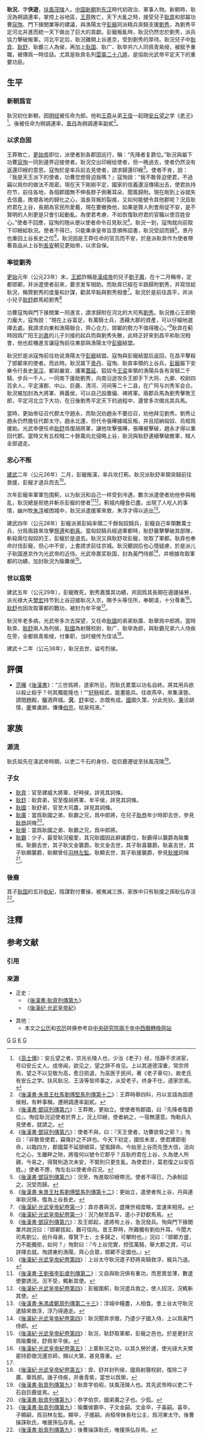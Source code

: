 {{東亞男性歷史人物
|名稱 = 耿況
|身份 = 
|国家 = [[中国|中国]]
|時代 = [[西汉|西汉]]→[[新朝|新朝]]→[[东汉|东汉]]
|主君 = [[王莽|王莽]]→[[更始帝|更始帝]]→[[光武帝|光武帝]]劉秀
|屆數 =
|最高職務 = 上谷太守、大將軍
|姓 = 耿
|名 = 況
|字 = 俠遊
|號 = 
|職官 = 郎→朔調連率→上谷太守→上谷太守、大將軍
|封爵 = 興義侯→隃糜侯
|封地 = 
|族裔 = 
|籍貫 = [[扶風|扶風]][[茂陵_(漢)|茂陵]]
|本籍 =
|出生日期 = 
|婚年 =
|逝世日期 = [[东汉|东汉]][[建武_(漢)|建武]]十二年（36年）
|諡號 = 烈侯
|父親 = 
|子 = 好畤愍侯[[耿弇|耿弇]]<br/>牟平侯[[耿舒|耿舒]]<br/>[[耿國_(東漢)|耿国]]<br/>耿广<br/>耿举<br/>隃麋侯耿霸
}}

'''耿況'''{{BD|前1世紀||36年||}}，字'''侠遊'''，[[扶風|扶風]][[茂陵_(漢)|茂陵]]人。[[中国|中国]][[新朝|新朝]]到[[东汉|东汉]]時代初政治、軍事人物。新朝時，耿況為朔調連率，掌控上谷地區，[[王莽|王莽]]敗亡，天下大亂之時，接受兒子[[耿弇|耿弇]]和部屬功曹[[寇恂|寇恂]]、門下掾閔業等的建議，與漁陽太守[[彭寵|彭寵]]同派精兵突騎支援[[劉秀|劉秀]]，為劉秀平定河北并進而統一天下做出了巨大的貢獻。彭寵叛亂時，耿況仍然忠於劉秀，派兵協力擊破叛軍。河北平定后，耿況離開上谷進京，受到劉秀的厚待。耿況兒子中[[耿弇|耿弇]]、[[耿舒|耿舒]]、耿霸三人為侯，再加上[[耿國_(東漢)|耿国]]、耿广、耿举共六人同佩青紫绶，被賦予重職，被傳爲一時佳話，尤其是耿弇名列[[雲臺二十八將|雲臺二十八將]]，是協助光武帝平定天下的重要功臣。

== 生平 ==
=== 新朝爲官 ===
耿況初仕新朝，因[[明经|明经]]被任命为郎。他和[[王莽|王莽]]从弟[[王伋|王伋]]一起随[[安丘望之|安丘望之]]学《[[道德经|老子]]》<ref>《[[高士傳|高士傳]]》：安丘望之者，京兆长陵人也，少治《老子》经，恬静不求进宦，号曰安丘丈人。成帝闻，欲见之，望之辞不肯见。上以其道德深重，常宗师焉，望之不以见敬为高，愈日损退，为巫医于民间，著《老子章句》，故老氏有安丘之学。扶风耿况、王汲等皆师事之，从受老子。终身不仕，道家宗焉。</ref>。後被任命为朔調連率{{NoteTag|此为新朝制度下官名，相当於上谷[[太守|太守]]}}，[[景丹|景丹]]為朔調連率副貳{{NoteTag|此为新朝制度下官名，相当於上谷長史}}<ref>《[[s:後漢書/卷22|後漢書·朱景王杜馬劉傅堅馬列傳第十二]]》：王莽時舉四科，丹以言語為固德侯相，有幹事稱，遷朔調連率副貳。</ref>。

=== 以求自固 ===
王莽敗亡，[[更始帝|更始帝]]即位，派使者到各郡囯巡行，稱：“先降者复爵位。”耿況與屬下功曹[[寇恂|寇恂]]一同到邊界迎接使者。耿況交出印綬给使者，但一晩過去，使者仍然没有返還印綬的意思。寇恂於是率兵前去見使者，請求歸還印綬<ref>《[[s:後漢書/卷16|後漢書·鄧寇列傳第六]]》：王莽敗，更始立。使使者徇郡國，曰『先降者復爵位』。恂從耿況迎使者於界上，況上印綬，使者納之，一宿無還意。恂勒兵入見使者，就請之。</ref>。使者不肯，說：『我是天王派下的使者，功曹您想脅迫我嗎？』寇恂說：“我不敢脅迫使君，不過竊以爲你的做法不周密。現在天下剛剛平定，國家的信義還沒傳揚出去，使君执持符节，前往各地，各個郡國無不伸長脖子側著耳朵、聞風歸附。現在剛到上谷就失去信義，敗壞各地的歸化之心，滋長背叛的裂痕，又如何能號令其他郡呢？況且耿府君在上谷，長期為官民所愛戴，現在要撤換他，如果是賢人則會局促不安，是不賢明的人則更是只會引起動亂。為使君考慮，不如恢復耿府君的官職以使百姓安心。”使者不回應，寇恂的随从便以使者命令召見耿況<ref>《[[s:後漢書/卷16|後漢書·鄧寇列傳第六]]》：使者不與，曰：『天王使者，功曹欲脅之邪？』恂曰：『非敢脅使君，竊傷計之不詳也。今天下初定，國信未宣，使君建節銜命，以臨四方，郡國莫不延頸傾耳，望風歸命。今始至上谷而先墮大信，沮向化之心，生離畔之隙，將復何以號令它郡乎？且耿府君在上谷，久為使人所親，今易之，得賢則造次未安，不緊則只更生亂。為使君計，莫若復之以安百姓。』使者不應，恂左右以使者命召況。</ref>。耿況一到，寇恂就向前取下印綬給耿況。使者不得已，只能秉承皇帝旨意頒佈詔書，耿況受詔而歸<ref>《[[s:後漢書/卷16|後漢書·鄧寇列傳第六]]》：況至，恂進取印綬帶況。使者不得已，乃承制詔之，況受而歸。</ref>。景丹也重回上谷長史之位<ref>《[[s:後漢書/卷22|後漢書·朱景王杜馬劉傅堅馬列傳第十二]]》：更始立，遣使者徇上谷，丹與連率耿況降，復為上谷長史。</ref>。耿況因是王莽任命的官员而不安，於是派耿弇作为使者帶著貢品从上谷到[[長安|長安]]朝见更始帝，以求自保。

=== 率從劉秀 ===
[[更始_(更始帝)|更始]]元年（公元23年）末，[[王郎|王郎]]詐稱是[[漢成帝|漢成帝]]的兒子[[劉子輿|劉子輿]]，在十二月稱帝，定都邯鄲，并派遣使者前來，要求发军相助。而耿弇已經在半路歸附劉秀，并寫信給耿況，稱贊劉秀的度量和計謀，勸其早點與劉秀相會<ref>《[[s:後漢紀/卷1|後漢紀·光武皇帝紀卷第一]]》：弇亦書與況，盛陳世祖度略，宜速來相見。</ref>。耿況於是前往昌平，并派小兒子[[耿舒|耿舒]]獻馬給劉秀<ref>《[[s:後漢紀/卷1|後漢紀·光武皇帝紀卷第一]]》：況乃馳至昌平，遣小子舒獻馬焉。 </ref>

功曹寇恂與門下掾閔業一同進言，請求歸附在河北的大司馬[[劉秀|劉秀]]。耿況擔心王郎勢力龐大，寇恂說：“現在上谷富足，有萬騎士兵，憑藉大郡的資產，可以仔細地選擇去處。我請求向東和漁陽聯合，齊心合力，邯鄲的勢力不值得擔心。”<ref>《[[s:後漢書/卷16|後漢書·鄧寇列傳第六]]》：及王郎起，遣將徇上谷，急況發兵。恂與門下掾閔業共說況曰：『邯鄲拔起，難可信向。昔王莽時，所難獨有劉伯升耳。今聞大司馬劉公，伯升母弟，尊賢下士，士多歸之，可攀附也。』況曰：『邯鄲方盛，力不能獨拒，如何？』恂對曰：『今上谷完實，控弦萬騎，舉大郡之資，可以詳擇去就。恂請東約漁陽，齊心合眾，邯鄲不足圖也。』</ref>耿弇在蓟時因爲广阳王[[刘嘉_(广阳王)|刘嘉]]的儿子刘接的起兵而與劉秀失散，此時正好來到昌平和耿況相會，他也趁機進言讓寇恂前往東部與漁陽太守[[彭寵|彭寵]]結盟。

耿況於是派寇恂前往劝说漁陽太守[[彭寵|彭寵]]結盟。寇恂與彭寵結盟后返回，在昌平擊殺了邯鄲來的使者。而此時。耿況属下[[景丹|景丹]]、寇恂、耿弇率領的上谷兵，[[彭寵|彭寵]]屬下安樂令行長史[[吴汉_(汉朝)|吴汉]]、都尉嚴宣、護軍[[蓋延|蓋延]]、狐奴令[[王梁_(漢朝)|王梁]]率領的漁陽兵各有突騎二千騎、步兵一千人，一同南下援助劉秀，向南沿途攻杀王郎手下大将、九卿、校尉四百余人，平定涿郡、中山、巨鹿、清河、河间等二十二县，在广阿与刘秀军会合。耿況被加封為大將軍、興義侯，可以自己設置偏、裨將軍。兩郡兵馬為劉秀擊敗王郎，平定河北立下大功，在日後劉秀平定天下的過程中，還曾多次徵兆其兵馬。

當時，更始帝征召代郡太守趙永，而耿況劝趙永不要应召，劝他拜见劉秀。劉秀让趙永仍然擔任代郡太守。趙永北還，但代令張曄據城反叛，并且招納匈奴、烏桓爲援助。光武帝便任命[[耿舒|耿舒]]爲復胡將軍，讓他攻擊張曄，張曄被擊破，趙永才得以重回代郡。當時又有五校賊二十餘萬向北侵略上谷，耿況與耿舒連續擊破敵軍，賊人全部退走。

=== 忠心不叛 ===
[[建武_(漢)|建武]]二年（公元26年）二月，彭寵叛漢，率兵攻打薊。耿況派耿舒率領突騎前往救援，彭寵才退兵而去<ref>《[[s:後漢紀/卷4|後漢紀·光武皇帝紀卷第四]]》：上谷太守耿況遣子舒將突騎救浮，寵兵乃退。</ref>。

次年彭寵率軍軍包围薊，以为耿況和自己一样受到冷遇，數次派遣使者劝他參與叛乱，耿況總是拒绝并斬杀彭寵的使者<ref>《[[s:後漢書/卷12|後漢書·王劉張李彭盧列傳第二]]》：又自與耿況俱有重功，而恩賞並薄，數遣使要誘況。況不受，輒斬其使。 </ref><ref>《[[s:後漢紀/卷4|後漢紀·光武皇帝紀卷第四]]》：彭寵圍薊，耿況遣兵救之，使人招況，況輒斬其使。</ref>。薊城内糧食已盡，出現了人吃人的事情，幽州牧[[朱浮|朱浮]]被困城中，耿況派遣援軍來救，朱浮才得以逃出<ref>《[[s:後漢書/卷33|後漢書·朱馮虞鄭周列傳第二十三]]》：浮城中糧盡，人相食。會上谷太守耿況遣騎來救浮，浮乃得遁走。 </ref>。

建武四年（公元28年）彭寵派弟彭純率領二千餘匈奴騎兵，彭寵自己率領數萬士兵，分爲兩路來攻擊[[祭遵|祭遵]]和[[刘喜_(骁骑将军)|劉喜]]。當匈奴騎兵經過軍都時，耿舒襲擊擊破其部隊，斬殺兩位匈奴的王，彭寵於是退去。耿況又與耿舒攻彭寵，攻取了軍都。耿弇也奉命討伐彭寵，但心中不安，上書請求前往京城。耿況聽説后也心懷疑慮，於是派儿子耿国進京作为光武帝的近侍。光武帝嘉奖耿国，封為黃門侍郎<ref>《[[s:後漢紀/卷4|後漢紀·光武皇帝紀卷第四]]》：耿況聞弇求徵，乃遣少子國入侍，上以爲黃門侍郎。</ref>，并根據攻取軍都的功績，加封耿況为隃麋侯<ref name="#1">《[[s:後漢紀/卷4|後漢紀·光武皇帝紀卷第四]]》：耿況、耿舒取軍都，彭寵之邑也。於是更封況爲隃麋侯，舒爲牟平侯。</ref>。

=== 世以爲榮 ===
建武五年（公元29年），彭寵敗死，劉秀嘉獎其功績，并因爲其長期在邊疆操勞，派光禄大夫[[樊宏|樊宏]]持节到上谷迎接耿况入京，赐予头等住所，奉朝请，十分尊重<ref>《[[s:後漢紀/卷5|後漢紀·光武皇帝紀卷第五]]》：上嘉耿況之功，以其久勞於邊，使光祿大夫樊密持節徵況還京師，賜以大第，甚見尊重。</ref>。[[耿舒|耿舒]]也因攻取軍都的戰功，被封为牟平侯<ref name="#1"/>。

耿況年老多病，光武帝多次去探望，又任命[[耿國_(東漢)|耿國]]的弟弟耿廣、耿舉爲中郎將。當時耿弇、[[耿舒|耿舒]]兩人為列侯，[[耿國_(東漢)|耿國]]為射聲校尉，耿广、耿举為郎，與耿霸兄弟六人侍疾在旁，全都佩青紫绶，付重职，当时被传为佳话<ref>《[[s:後漢紀/卷5|後漢紀·光武皇帝紀卷第五]]》：弇、舒并封列侯，國爲射聲校尉，復除二子廣、舉爲郎。諸子侍疾，并垂青紫，當世以爲榮。</ref>。

建武十二年（公元36年），耿況去世，谥号烈侯。

== 評價 ==
*[[范曄|范曄]]《[[後漢書|後漢書]]》：“三世爲將，道家所忌，而耿氏累葉以功名自終。將其用兵欲以殺止殺乎？何其獨能隆也！”“[[耿弇|好畤]]經武，能畫能兵。往收燕卒，來集漢營。請間趙殿，釃酒齊城。'''況'''、[[耿舒|舒]]率從，亦既有成。[[耿國_(東漢)|國]]圖久策，分此兇狄。[[耿秉|秉]]洽胡情，[[耿夔|夔]]單虜跡。慊慊[[耿恭|伯宗]]，枯泉飛液。”

== 家族 ==
<center>
{{chart/start}}
{{chart | | | | | | | | | | | | | | | | | Ku |Ku=隃麋烈侯<br>'''耿况''' }}
{{chart | |,|-|-|-|-|-|-|-|v|-|-|-|-|-|-|-|+|-|-|-|-|-|-|-|v|-|-|-|v|-|-|-|.| | }}
{{chart | Ya | | | | | | Sh | | | | | | Gu | | | | | | Ga | | Ju | | Ba |Ya=好畤愍侯<br>[[耿弇|耿弇]]|Sh=牟平侯<br>[[耿舒|耿舒]]|Gu=[[耿国_(东汉)|耿国]]|Ga=耿广|Ju=耿举|Ba=隃麋侯<br>耿霸 }}
{{chart | |!| | | | | | | |!| | | | | | | |)|-|-|-|.| | | |!| | | | | | | |!}}
{{chart | Zh | | | | | | Xi | | | | | | Bi | | Ku | | Go | | | | | | Wj |Zh=好畤侯<br>[[耿忠|耿忠]]|Xi=牟平侯<br>[[耿袭|耿袭]]|Bi=美阳桓侯<br>[[耿秉|耿秉]]|Ku=粟邑侯<br/>[[耿夔|耿夔]]|Go=[[耿恭|耿恭]]|Wj=隃麋侯<br>耿文金 }}
{{chart | |!| | | |,|-|-|-|+|-|-|-|.| | | |)|-|-|-|.| | | |!| | | | | | | |!}}
{{chart | Fe | | Ba | | Mo | | Ji | | Ch | | Mo | | Pu | | | | | | Xi |Fe=好畤侯<br>耿冯|Ba=牟平亭侯<br>[[耿宝|耿宝]]|Mo=□|Ji=[[耿姬|耿姬]]|Ch=美阳侯<br>耿冲|Pu=[[耿溥|耿溥]]|Xi=隃麋侯<br>耿喜 }}
{{chart | |!| | | |!| | | |!| | | | | | | | | | | |!| | | |)|-|-|-|.| | | |!}}
{{chart | Li | | Ji | | Ch | | | | | | | | | | Mo | | Ho | | Ye | | Xi |Li=好畤侯<br>[[耿良|耿良]]|Ji=牟平侯<br>耿箕|Ch=林虑亭侯<br>[[耿承|耿承]]|Mo=□|Ho=耿宏|Ye=[[耿曄|耿曄]]|Xi=隃麋侯<br>耿显 }}
{{chart | |!| | | | | | | | | | | | | | | | | | | |!| | | | | | | | | | | |!}}
{{chart | Xi | | | | | | | | | | | | | | | | | | Ji | | | | | | | | | | Yu |Xi=好畤侯<br>耿协|Ji=[[耿纪|耿纪]]|Yu=隃麋侯<br>[[耿援|耿援]] }}
{{chart | | | | | | | | | | | | | | | | | | | | | | | | | | | | | | | | | |!}}
{{chart | | | | | | | | | | | | | | | | | | | | | | | | | | | | | | | | | Mo |Mo=□ }}
{{chart | | | | | | | | | | | | | | | | | | | | | | | | | | | | | | | | | |!}}
{{chart | | | | | | | | | | | | | | | | | | | | | | | | | | | | | | | | | Ho |Ho=耿弘 }}
{{chart/end}}
</center>

=== 源流 ===
耿氏祖先在漢武帝時期，以吏二千石的身份，從巨鹿遷徙至扶風茂陵<ref>《[[s:後漢書/卷19|後漢書·耿弇列傳第九]]》：耿弇字伯昭，扶風茂陵人也。其先武帝時以吏二千石自巨鹿徙焉。</ref>。

=== 子女 ===
*[[耿弇|耿弇]]：官至建威大將軍、好畤侯，詳見其詞條。
*[[耿舒|耿舒]]：耿弇弟，官至復胡將軍、牟平侯，詳見其詞條。
*[[耿國_(東漢)|耿國]]：耿舒弟，官至大司農，詳見其詞條。
*[[耿廣|耿廣]]：當爲耿國之弟、耿霸之兄，爲中郎將，在兒子[[耿恭|耿恭]]年少時即去世，參見[[耿恭|耿恭]]詞條<ref>《[[s:後漢書/卷19|後漢書·耿弇列傳第九]]》：恭字伯宗，國弟廣之子也。少孤。</ref>。
*[[耿舉|耿舉]]：當爲耿國之弟、耿霸之兄，爲中郎將。
*[[耿霸|耿霸]]：少子，最受耿況寵愛，其兄耿國因此辭讓爵位，耿霸得以襲爵為隃麋侯。耿霸去世，其子耿文金襲爵。耿文金去世，其子耿喜襲爵。耿喜去世，其子耿顯襲爵，耿顯曾任[[羽林左監|羽林左監]]。耿顯去世，其子耿援襲爵，參見[[耿援|耿援]]詞條<ref>《[[s:後漢書/卷19|後漢書·耿弇列傳第九]]》：隃麋侯霸卒，子文金嗣。文金卒，子喜嗣。喜卒，子顯嗣，爲羽林左監。顯卒，子援嗣。尚桓帝妹長社公主，爲河東太守。後曹操誅耿氏，唯援孫弘存焉。 </ref>。

=== 後裔 ===
其子[[耿国_(东汉)|耿国]]的玄孙[[耿紀|耿紀]]，陰謀對付曹操，被夷滅三族，家族中只有耿援之孫耿弘存活<ref>《[[s:後漢書/卷19|後漢書·耿弇列傳第九]]》：後曹操誅耿氏，唯援孫弘存焉。</ref>。

== 注釋 ==
{{noteFoot}}
== 参考文献 ==
=== 引用 ===
{{reflist}}

=== 來源 ===
* 正史：
** 《[[S:後漢書/卷19|後漢書·耿弇列傳第九]]》
** 《[[S:後漢纪|後漢纪·光武皇帝紀]]》

* 其他：
** 本文之[[公历|公历]]和[[农历|农历]]转换参考自[http://sinocal.sinica.edu.tw/ 中央研究院兩千年中西曆轉換网站] {{Wayback|url=http://sinocal.sinica.edu.tw/ |date=20180615004633 }}

[[Category:新朝官员|G]]
[[Category:东汉列侯|G]]
[[Category:耿姓|K]]
[[Category:興平人|G]]